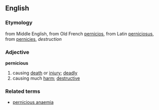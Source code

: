 ==English==
===Etymology===
from Middle English, from Old French [[pernicios]], from Latin [[perniciosus]], from [[pernicies]], ''destruction''

===Adjective===
'''pernicious'''
#causing [[death]] or [[injury]]; [[deadly]]
#causing much [[harm]]; [[destructive]]
===Related terms===
*[[pernicious anaemia]]